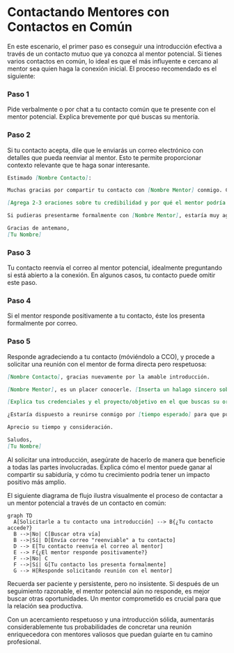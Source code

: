 
# Contactando Mentores con Contactos en Común

En este escenario, el primer paso es conseguir una introducción efectiva a través de un contacto mutuo que ya conozca al mentor potencial. Si tienes varios contactos en común, lo ideal es que el más influyente e cercano al mentor sea quien haga la conexión inicial. El proceso recomendado es el siguiente:

<Steps>

### Paso 1

Pide verbalmente o por chat a tu contacto común que te presente con el mentor potencial. Explica brevemente por qué buscas su mentoría.

### Paso 2 

Si tu contacto acepta, dile que le enviarás un correo electrónico con detalles que pueda reenviar al mentor. Esto te permite proporcionar contexto relevante que te haga sonar interesante.

```markdown
Estimado [Nombre Contacto]:

Muchas gracias por compartir tu contacto con [Nombre Mentor] conmigo. Como mencioné, estoy buscando orientación de expertos en [área relevante] para [tu objetivo/proyecto]. 

[Agrega 2-3 oraciones sobre tu credibilidad y por qué el mentor podría encontrarte interesante].

Si pudieras presentarme formalmente con [Nombre Mentor], estaría muy agradecido. Por favor, siéntete libre de reenviarle este correo junto con tu recomendación.

Gracias de antemano,
[Tu Nombre]
```

### Paso 3

Tu contacto reenvía el correo al mentor potencial, idealmente preguntando si está abierto a la conexión. En algunos casos, tu contacto puede omitir este paso.

### Paso 4 

Si el mentor responde positivamente a tu contacto, éste los presenta formalmente por correo.

### Paso 5

Responde agradeciendo a tu contacto (móviéndolo a CCO), y procede a solicitar una reunión con el mentor de forma directa pero respetuosa:

```markdown
[Nombre Contacto], gracias nuevamente por la amable introducción.

[Nombre Mentor], es un placer conocerle. [Inserta un halago sincero sobre sus logros]. 

[Explica tus credenciales y el proyecto/objetivo en el que buscas su orientación de 2-3 oraciones].

¿Estaría dispuesto a reunirse conmigo por [tiempo esperado] para que pueda aprender más de su experiencia? Estoy disponible [días/horas] o en cualquier otro momento que le acomode.

Aprecio su tiempo y consideración.

Saludos,
[Tu Nombre]
```

</Steps>

<Callout emoji="💡">
Al solicitar una introducción, asegúrate de hacerlo de manera que beneficie a todas las partes involucradas. Explica cómo el mentor puede ganar al compartir su sabiduría, y cómo tu crecimiento podría tener un impacto positivo más amplio.
</Callout>

El siguiente diagrama de flujo ilustra visualmente el proceso de contactar a un mentor potencial a través de un contacto en común:

```mermaid
graph TD
  A[Solicitarle a tu contacto una introducción] --> B{¿Tu contacto accede?}
  B -->|No| C[Buscar otra vía]
  B -->|Sí| D[Envía correo "reenviable" a tu contacto]
  D --> E[Tu contacto reenvía el correo al mentor]
  E --> F{¿El mentor responde positivamente?}
  F -->|No| C
  F -->|Sí| G[Tu contacto los presenta formalmente]
  G --> H[Responde solicitando reunión con el mentor]
```

<Callout emoji="⚠️">
Recuerda ser paciente y persistente, pero no insistente. Si después de un seguimiento razonable, el mentor potencial aún no responde, es mejor buscar otras oportunidades. Un mentor comprometido es crucial para que la relación sea productiva.
</Callout>

Con un acercamiento respetuoso y una introducción sólida, aumentarás considerablemente tus probabilidades de concretar una reunión enriquecedora con mentores valiosos que puedan guiarte en tu camino profesional.